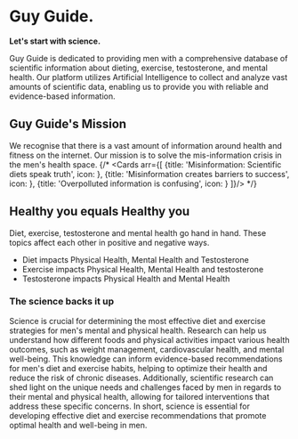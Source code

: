 
<Head>
    <title>Guy Guide</title>
    <meta
        name="description"
        content="A science based AI database of facts formulated for Physical and Mental Health for men"
    />
    <meta
        property="og:description"
        content="Guy Guide"
    />
</Head>

# Guy Guide.
<strong>Let's start with science.</strong>

Guy Guide is dedicated to providing men with a comprehensive database of scientific information about dieting, exercise, testosterone, and mental health. Our platform utilizes Artificial Intelligence to collect and analyze vast amounts of scientific data, enabling us to provide you with reliable and evidence-based information. 

## Guy Guide's Mission
We recognise that there is a vast amount of information around health and fitness on the internet. Our mission is to solve the mis-information crisis in the men's health space.
{/* <Cards arr={[
    {title: 'Misinformation: Scientific diets speak truth', icon: <BiExpand size={28}/>}, 
    {title: 'Misinformation creates barriers to success', icon: <BiAccessibility size={28} />}, 
    {title: 'Overpolluted information is confusing', icon: <BiAbacus size={28} />}
]}/> */}

## Healthy you equals Healthy you
Diet, exercise, testosterone and mental health go hand in hand. These topics affect each other in positive and negative ways. 

- Diet impacts Physical Health, Mental Health and Testosterone
- Exercise impacts Physical Health, Mental Health and testosterone
- Testosterone impacts Physical Health and Mental Health


### The science backs it up
Science is crucial for determining the most effective diet and exercise strategies for men's mental and physical health. Research can help us understand how different foods and physical activities impact various health outcomes, such as weight management, cardiovascular health, and mental well-being. This knowledge can inform evidence-based recommendations for men's diet and exercise habits, helping to optimize their health and reduce the risk of chronic diseases. Additionally, scientific research can shed light on the unique needs and challenges faced by men in regards to their mental and physical health, allowing for tailored interventions that address these specific concerns. In short, science is essential for developing effective diet and exercise recommendations that promote optimal health and well-being in men.